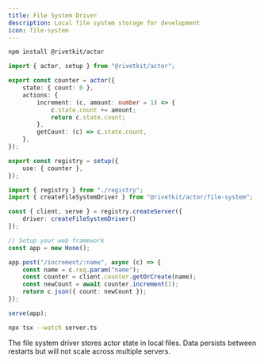 ```yaml
---
title: File System Driver
description: Local file system storage for development
icon: file-system
---
```


<Steps>
<Step title="Install RivetKit">

```sh
npm install @rivetkit/actor
```

</Step>

<Step title="Create Registry">

```ts registry.ts
import { actor, setup } from "@rivetkit/actor";

export const counter = actor({
	state: { count: 0 },
	actions: {
		increment: (c, amount: number = 1) => {
			c.state.count += amount;
			return c.state.count;
		},
		getCount: (c) => c.state.count,
	},
});

export const registry = setup({
	use: { counter },
});
```

</Step>

<Step title="Setup Server">

```ts server.ts
import { registry } from "./registry";
import { createFileSystemDriver } from "@rivetkit/actor/file-system";

const { client, serve } = registry.createServer({
	driver: createFileSystemDriver()
});

// Setup your web framework
const app = new Hono();

app.post("/increment/:name", async (c) => {
	const name = c.req.param("name");
	const counter = client.counter.getOrCreate(name);
	const newCount = await counter.increment(1);
	return c.json({ count: newCount });
});

serve(app);
```

</Step>

<Step title="Run Server">

```sh
npx tsx --watch server.ts
```

</Step>

</Steps>

<Info>
The file system driver stores actor state in local files. Data persists between restarts but will not scale across multiple servers.
</Info>